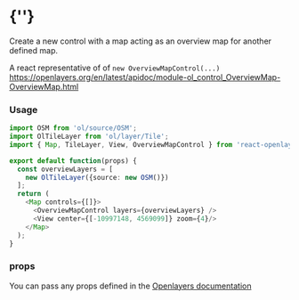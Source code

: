  
<Meta of={OverviewMapControlStories} />
 
# {'<OverviewMapControl />'}

Create a new control with a map acting as an overview map for another defined map.

A react representative of of `new OverviewMapControl(...)`  
https://openlayers.org/en/latest/apidoc/module-ol_control_OverviewMap-OverviewMap.html

<Story of={OverviewMapControlStories.Primary} />

### Usage
```typescript
import OSM from 'ol/source/OSM';
import OlTileLayer from 'ol/layer/Tile';
import { Map, TileLayer, View, OverviewMapControl } from 'react-openlayers';

export default function(props) {
  const overviewLayers = [
    new OlTileLayer({source: new OSM()})
  ];
  return (
    <Map controls={[]}>
      <OverviewMapControl layers={overviewLayers} />
      <View center={[-10997148, 4569099]} zoom={4}/>
    </Map>
  );
}
```

### props

You can pass any props defined in the 
[Openlayers documentation](https://openlayers.org/en/latest/apidoc/module-ol_control_OverviewMap-OverviewMap.html)